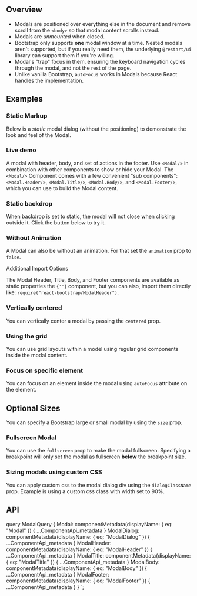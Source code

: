 



<PageHeader
  title="Modals"
  subTitle="Add dialogs to your site for lightboxes, user notifications, or completely
  custom content."
/>

## Overview

- Modals are positioned over everything else in the document and remove
  scroll from the `<body>` so that modal content scrolls instead.
- Modals are <em>unmounted</em> when closed.
- Bootstrap only supports <strong>one</strong> modal window at a time.
  Nested modals aren't supported, but if you really need them, the
  underlying <code>@restart/ui</code> library can support them if you're
  willing.
- Modal's "trap" focus in them, ensuring the keyboard navigation cycles
  through the modal, and not the rest of the page.
- Unlike vanilla Bootstrap, <code>autoFocus</code> works in Modals
  because React handles the implementation.

## Examples

### Static Markup

Below is a <em>static</em> modal dialog (without the positioning) to
demonstrate the look and feel of the Modal.

<ReactPlayground codeText={ModalStatic} />

### Live demo

A modal with header, body, and set of actions in the footer. Use
`<Modal/>` in combination with other components to show or hide your
Modal. The `<Modal/>` Component comes with a few convenient "sub components": `<Modal.Header/>`,
`<Modal.Title/>`, `<Modal.Body/>`, and `<Modal.Footer/>`, which you can use to build the Modal content.

<ReactPlayground codeText={ModalBasic} />

### Static backdrop

When backdrop is set to static, the modal will not close when clicking
outside it. Click the button below to try it.

<ReactPlayground codeText={ModalStaticBackdrop} />

### Without Animation

A Modal can also be without an animation. For that set the `animation`
prop to `false`.

<ReactPlayground codeText={ModalWithoutAnimation} />

<div className="bs-callout bs-callout-info">
  <div className="h4">Additional Import Options</div>
  <p>
    The Modal Header, Title, Body, and Footer components are available as static
    properties the <code>{'<Modal/>'}</code> component, but you can also, import
    them directly like: <code>require("react-bootstrap/ModalHeader")</code>.
  </p>
</div>

### Vertically centered

You can vertically center a modal by passing the `centered` prop.

<ReactPlayground codeText={ModalVerticallyCentered} />

### Using the grid

You can use grid layouts within a model using regular grid components
inside the modal content.

<ReactPlayground codeText={ModalGrid} />

### Focus on specific element

You can focus on an element inside the modal using `autoFocus` attribute on the element.

<ReactPlayground codeText={ModalFocus} />

## Optional Sizes

You can specify a Bootstrap large or small modal by using the
`size` prop.

<ReactPlayground codeText={ModalDefaultSizing} />

### Fullscreen Modal

You can use the `fullscreen` prop to make the modal
fullscreen. Specifying a breakpoint will only set the modal as
fullscreen **below** the breakpoint size.

<ReactPlayground codeText={ModalFullScreen} />

### Sizing modals using custom CSS

You can apply custom css to the modal dialog div using the
`dialogClassName` prop. Example is using a custom css class with width
set to 90%.

<ReactPlayground
  codeText={ModalCustomSizing}
  exampleClassName={styles.modal90w}
/>

## API

<ComponentApi metadata={props.data.Modal} />
<ComponentApi metadata={props.data.ModalDialog} />
<ComponentApi metadata={props.data.ModalHeader} />
<ComponentApi metadata={props.data.ModalTitle} />
<ComponentApi metadata={props.data.ModalBody} />
<ComponentApi metadata={props.data.ModalFooter} />

  query ModalQuery {
    Modal: componentMetadata(displayName: { eq: "Modal" }) {
      ...ComponentApi_metadata
    }
    ModalDialog: componentMetadata(displayName: { eq: "ModalDialog" }) {
      ...ComponentApi_metadata
    }
    ModalHeader: componentMetadata(displayName: { eq: "ModalHeader" }) {
      ...ComponentApi_metadata
    }
    ModalTitle: componentMetadata(displayName: { eq: "ModalTitle" }) {
      ...ComponentApi_metadata
    }
    ModalBody: componentMetadata(displayName: { eq: "ModalBody" }) {
      ...ComponentApi_metadata
    }
    ModalFooter: componentMetadata(displayName: { eq: "ModalFooter" }) {
      ...ComponentApi_metadata
    }
  }
`;
